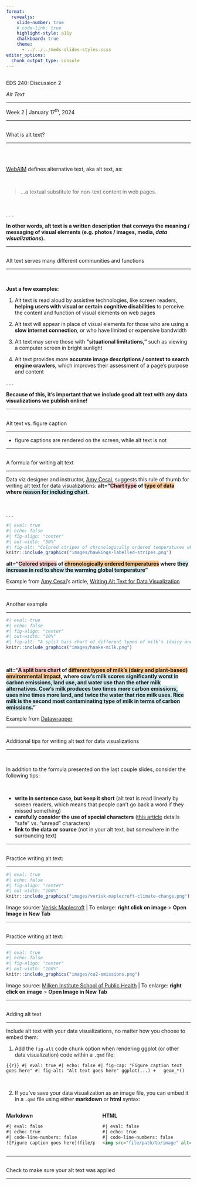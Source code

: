 ```yaml
---
format: 
  revealjs:
    slide-number: true
    # code-link: true
    highlight-style: a11y
    chalkboard: true
    theme: 
      - ../../../meds-slides-styles.scss
editor_options: 
  chunk_output_type: console
---
```


## {#title-slide data-menu-title="Title Slide" background="#047C91"} 

[EDS 240: Discussion 2]{.custom-title}

[*Alt Text*]{.custom-subtitle}

<hr class="hr-dark-blue">

[Week 2 | January 17^th^, 2024]{.custom-subtitle3}

---

## {#what-is-alt-text data-menu-title="What is alt text?"}

[What is alt text?]{.slide-title}

<hr>

<br>
<br>

[[WebAIM](https://webaim.org/) defines alternative text, aka alt text, as:]{.body-text-m} 

<br>

> ...a textual substitute for non-text content in web pages.

<br>

. . .

**In other words, alt text is a written description that conveys the meaning / messaging of visual elements (e.g. photos / images, media, *data visualizations*).**

---

## {#why-alt-text data-menu-title="Why alt text?"}

[Alt text serves many different communities and functions]{.slide-title3}

<hr>

<br>

[**Just a few examples:**]{.body-text-m .teal-text}

::: incremental
1. Alt text is read aloud by assistive technologies, like screen readers, **helping users with visual or certain cognitive disabilities** to perceive the content and function of visual elements on web pages

2. Alt text will appear in place of visual elements for those who are using a **slow internet connection**, or who have limited or expensive bandwidth

3. Alt text may serve those with **"situational limitations,"** such as viewing a computer screen in bright sunlight

4. Alt text provides more **accurate image descriptions / context to search engine crawlers**, which improves their assessment of a page's purpose and content
:::

. . .

[**Because of this, it's important that we include good alt text with any data visualizations we publish online!**]{.teal-text}

---

## {#alt-vs-cap data-menu-title="Alt vs. caption"}

[Alt text vs. figure caption]{.slide-title}

<hr>

- figure captions are rendered on the screen, while alt text is not

---

## {#writing-alt-text data-menu-title="Writing alt text"}

[A formula for writing alt text]{.slide-title}

<hr>

Data viz designer and instructor, [Amy Cesal](https://www.amycesal.com/), suggests this rule of thumb for writing alt text for data visualizations: **alt=“[Chart type]{style="background-color:#F9C9C8"} of [type of data]{style="background-color:#FDC790"} where [reason for including chart]{style="background-color:#D1EAEE"}**.

<br>

. . .

```r
#| eval: true
#| echo: false
#| fig-align: "center"
#| out-width: "50%"
#| fig-alt: "Colored stripes of chronologically ordered temperatures where they increase in red to show the warming global temperature"
knitr::include_graphics("images/hawkings-labelled-stripes.png")
```

[**alt="[Colored stripes]{style="background-color:#F9C9C8"} of [chronologically ordered temperatures]{style="background-color:#FDC790"} where [they increase in red to show the warming global temperature]{style="background-color:#D1EAEE"}"**]{.body-text-s}

::: footer
[Example from [Amy Cesal](https://www.amycesal.com/)'s article, [Writing Alt Text for Data Visualization](https://nightingaledvs.com/writing-alt-text-for-data-visualization/)]{.gray-text}
:::

---

## {#writing-alt-text2 data-menu-title="Writing alt text (another example)"}

[Another example]{.slide-title}

<hr>

```r
#| eval: true
#| echo: false
#| fig-align: "center"
#| out-width: "10%"
#| fig-alt: "A split bars chart of different types of milk’s (dairy and plant-based) environmental impact, where cow’s milk scores significantly worst in carbon emissions, land use, and water use than the other milk alternatives. Cow’s milk produces two times more carbon emissions, uses nine times more land, and twice the water that rice milk uses. Rice milk is the second most contaminating type of milk in terms of carbon emissions."
knitr::include_graphics("images/haake-milk.png")
```

<br>

[**alt="[A split bars chart]{style="background-color:#F9C9C8"} of [different types of milk's (dairy and plant-based) environmental impact]{style="background-color:#FDC790"}, where [cow's milk scores significantly worst in carbon emissions, land use, and water use than the other milk alternatives. Cow's milk produces two times more carbon emissions, uses nine times more land, and twice the water that rice milk uses. Rice milk is the second most contaminating type of milk in terms of carbon emissions.]{style="background-color:#D1EAEE"}"**]{.body-text-s}

::: footer
[Example from [Datawrapper](https://academy.datawrapper.de/article/330-how-to-write-good-alternative-descriptions-for-your-data-visualization)]{.gray-text}
:::

---

## {#tips data-menu-title="Tips"}

[Additional tips for writing alt text for data visualizations]{.slide-title}

<hr>

<br>

In addition to the formula presented on the last couple slides, consider the following tips: 

<br>

::: incremental
- **write in sentence case, but keep it short** (alt text is read linearly by screen readers, which means that people can’t go back a word if they missed something)
- **carefully consider the use of special characters** ([this article](https://www.elevenways.be/en/articles/screenreaders-special-characters) details "safe" vs. "unread" characters)
- **link to the data or source** (not in your alt text, but somewhere in the surrounding text)
:::

---

## {#practice1 data-menu-title="Practice 1"}

[Practice writing alt text:]{.slide-title}

<hr>

```r
#| eval: true
#| echo: false
#| fig-align: "center"
#| out-width: "100%"
knitr::include_graphics("images/verisk-maplecroft-climate-change.png")
```

::: footer
Image source: [Verisk Maplecroft](https://www.maplecroft.com/insights/analysis/84-of-worlds-fastest-growing-cities-face-extreme-climate-change-risks/) | To enlarge: **right click on image** > **Open Image in New Tab**
:::

---

## {#practice2 data-menu-title="Practice 2"}

[Practice writing alt text:]{.slide-title}

<hr>

```r
#| eval: true
#| echo: false
#| fig-align: "center"
#| out-width: "100%"
knitr::include_graphics("images/co2-emissions.png")
```

::: footer
Image source: [Milken Institute School of Public Health](https://onlinepublichealth.gwu.edu/resources/climate-change-emissions-data/) | To enlarge: **right click on image** > **Open Image in New Tab**
:::

---

## {#adding-alt-text data-menu-title="Adding alt text"}

[Adding alt text]{.slide-title}

<hr>

Include alt text with your data visualizations, no matter how you choose to embed them:

1. Add the `fig-alt` code chunk option when rendering ggplot (or other data visualization) code within a `.qmd` file:

```{{r}}
#| eval: true
#| echo: false
#| fig-cap: "Figure caption text goes here"
#| fig-alt: "Alt text goes here"
ggplot(...) +
  geom_*()
```

<br>

2. If you've save your data visualization as an image file, you can embed it in a `.qmd` file using either **markdown** or **html** syntax:

:::: columns

::: {.column width="50%"}
::: {.center-text .gray-text}
**Markdown**
:::
```html
#| eval: false
#| echo: true
#| code-line-numbers: false
![Figure caption goes here](file/path/to/image){fig-alt="Alt text goes here"}
```
:::

::: {.column width="50%"}
::: {.center-text .gray-text}
**HTML**
:::
```html
#| eval: false
#| echo: true
#| code-line-numbers: false
<img src="file/path/to/image" alt="Alt text goes here">
```
:::

::::

---
## {#checking-alt-text data-menu-title="Checking your alt text"}

[Check to make sure your alt text was applied]{.slide-title2}

<hr>




